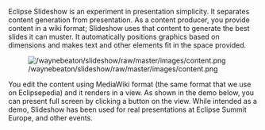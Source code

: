 Eclipse Slideshow is an experiment in presentation simplicity. It separates content generation from presentation. As a content producer, you provide content in a wiki format; Slideshow uses that content to generate the best slides it can muster. It automatically positions graphics based on dimensions and makes text and other elements fit in the space provided.

[[Image:/waynebeaton/slideshow/raw/master/images/content.png]]

You edit the content using MediaWiki format (the same format that we use on Eclipsepedia) and it renders in a view. As shown in the demo below, you can present full screen by clicking a button on the view. While intended as a demo, Slideshow has been used for real presentations at Eclipse Summit Europe, and other events.
